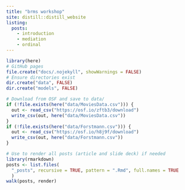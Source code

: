 ```yaml
---
title: "brms workshop"
site: distill::distill_website
listing: 
  posts:
    - introduction
    - mediation
    - ordinal
---
```


```r
library(here)
# GitHub pages
file.create("docs/.nojekyll", showWarnings = FALSE)
# Ensure directories exist
dir.create("data", FALSE)
dir.create("models", FALSE)

# Download from OSF and save to data/
if (!file.exists(here("data/MoviesData.csv"))) {
  out <- read_csv("https://osf.io/zftb3/download")
  write_csv(out, here("data/MoviesData.csv"))
}
if (!file.exists(here("data/Forstmann.csv"))) {
  out <- read_csv("https://osf.io/h8j9f/download")
  write_csv(out, here("data/Forstmann.csv"))
}
```

```r
# Use to render all posts (article and slide deck) if needed
library(rmarkdown)
posts <- list.files(
  "_posts", recursive = TRUE, pattern = ".Rmd", full.names = TRUE
  )
walk(posts, render)
```
